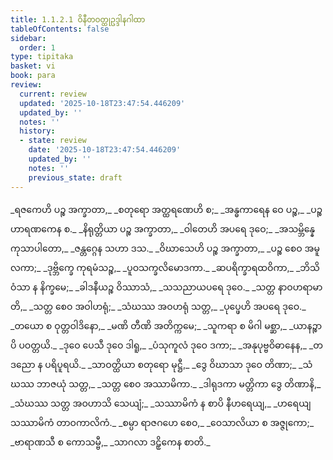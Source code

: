 ```yaml
---
title: 1.1.2.1 ဝိနီတဝတ္ထုဥဒ္ဒါနဂါထာ
tableOfContents: false
sidebar:
  order: 1
type: tipitaka
basket: vi
book: para
review:
  current: review
  updated: '2025-10-18T23:47:54.446209'
  updated_by: ''
  notes: ''
  history:
  - state: review
    date: '2025-10-18T23:47:54.446209'
    updated_by: ''
    notes: ''
    previous_state: draft
---
```



<DynamicBreadcrumb />


<ReviewStatus review={frontmatter.review} showDetails={true} />

<HypothesisAnnotation frontmatter={frontmatter} />

<Paragraph number="282" type="verses" book="para">
_ရဇကေဟိ ပဉ္စ အက္ခာတာ,_  
_စတုရော အတ္ထရဏေဟိ စ;_  
_အန္ဓကာရေန ဝေ ပဉ္စ,_  
_ပဉ္စ ဟာရဏကေန စ._  

</Paragraph>

<Paragraph number="283" type="verses" book="para">
_နိရုတ္တိယာ ပဉ္စ အက္ခာတာ,_  
_ဝါတေဟိ အပရေ ဒုဝေ;_  
_အသမ္ဘိန္နေ ကုသာပါတော,_  
_ဇန္တဂ္ဂေန သဟာ ဒသ._  

</Paragraph>

<Paragraph number="284" type="verses" book="para">
_ဝိဃာသေဟိ ပဉ္စ အက္ခာတာ,_  
_ပဉ္စ စေဝ အမူလကာ;_  
_ဒုဗ္ဘိက္ခေ ကုရမံသဉ္စ,_  
_ပူဝသက္ခလိမောဒကာ._  

</Paragraph>

<Paragraph number="285" type="verses" book="para">
_ဆပရိက္ခာရထဝိကာ,_  
_ဘိသိဝံသာ န နိက္ခမေ;_  
_ခါဒနီယဉ္စ ဝိဿာသံ,_  
_သသညာယပရေ ဒုဝေ._  

</Paragraph>

<Paragraph number="286" type="verses" book="para">
_သတ္တ နာဝဟရာမာတိ,_  
_သတ္တ စေဝ အဝါဟရုံ;_  
_သံဃဿ အဝဟရုံ သတ္တ,_  
_ပုပ္ဖေဟိ အပရေ ဒုဝေ._  

</Paragraph>

<Paragraph number="287" type="verses" book="para">
_တယော စ ဝုတ္တဝါဒိနော,_  
_မဏိ တီဏိ အတိက္ကမေ;_  
_သူကရာ စ မိဂါ မစ္ဆာ,_  
_ယာနဉ္စာပိ ပဝတ္တယိ._  

</Paragraph>

<Paragraph number="288" type="verses" book="para">
_ဒုဝေ ပေသီ ဒုဝေ ဒါရူ,_  
_ပံသုကူလံ ဒုဝေ ဒကာ;_  
_အနုပုဗ္ဗဝိဓာနေန,_  
_တဒညော န ပရိပူရယိ._  

</Paragraph>

<Paragraph number="289" type="verses" book="para">
_သာဝတ္ထိယာ စတုရော မုဋ္ဌီ,_  
_ဒွေ ဝိဃာသာ ဒုဝေ တိဏာ;_  
_သံဃဿ ဘာဇယုံ သတ္တ,_  
_သတ္တ စေဝ အဿာမိကာ._  

</Paragraph>

<Paragraph number="290" type="verses" book="para">
_ဒါရုဒကာ မတ္တိကာ ဒွေ တိဏာနိ,_  
_သံဃဿ သတ္တ အဝဟာသိ သေယျံ;_  
_သဿာမိကံ န စာပိ နီဟရေယျ,_  
_ဟရေယျ သဿာမိကံ တာဝကာလိကံ._  

</Paragraph>

<Paragraph number="291" type="verses" book="para">
_စမ္ပာ ရာဇဂဟေ စေဝ,_  
_ဝေသာလိယာ စ အဇ္ဇုကော;_  
_ဗာရာဏသီ စ ကောသမ္ဗီ,_  
_သာဂလာ ဒဠှိကေန စာတိ._
</Paragraph>